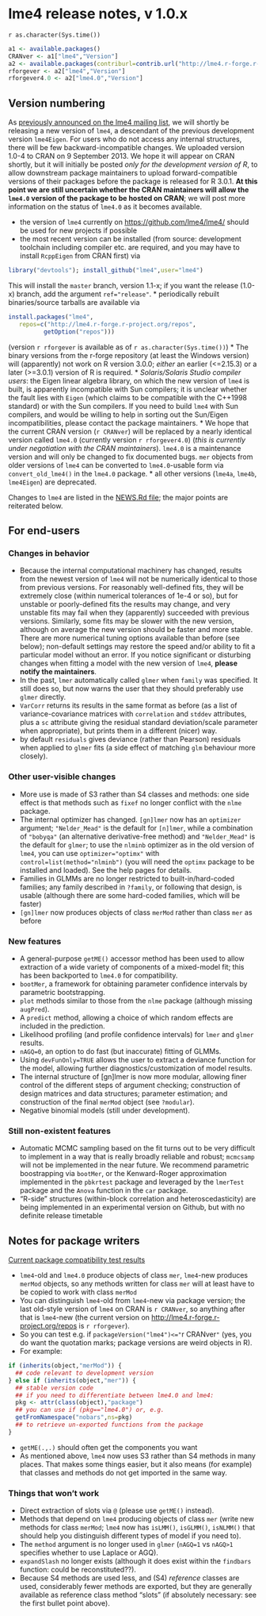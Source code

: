 # lme4 release notes, v 1.0.x

`r as.character(Sys.time())`

```r
a1 <- available.packages()
CRANver <- a1["lme4","Version"]
a2 <- available.packages(contriburl=contrib.url("http://lme4.r-forge.r-project.org/repos"))
rforgever <- a2["lme4","Version"]
rforgever4.0 <- a2["lme4.0","Version"]
```

## Version numbering

As [previously announced on the lme4 mailing list][announce], we will shortly be releasing a new version of `lme4`, a descendant of the previous development version `lme4Eigen`. For users who do not access any internal structures, there will be few backward-incompatible changes. We uploaded version 1.0-4 to CRAN on 9 September 2013. We hope it will appear on CRAN shortly, but it will initially be posted *only for the development version of R*, to allow downstream package maintainers to upload forward-compatible versions of their packages before the package is released for R 3.0.1. **At this point we are still uncertain whether the CRAN maintainers will allow the `lme4.0` version of the package to be hosted on CRAN**; we will post more information on the status of `lme4.0` as it becomes available.

[announce]: https://stat.ethz.ch/pipermail/r-sig-mixed-models/2012q1/014811.html

* the version of `lme4` currently on [https://github.com/lme4/lme4/](github) should be used for new projects if possible
 * the most recent version can be installed (from source: development toolchain including compiler etc. are required, and you may have to install `RcppEigen` from CRAN first) via 
```r
library("devtools"); install_github("lme4",user="lme4")
```
This will install the `master` branch, version 1.1-x; if you want the release (1.0-x) branch, add the argument `ref="release"`.
 * periodically rebuilt binaries/source tarballs are available via
```r
install.packages("lme4",
   repos=c("http://lme4.r-forge.r-project.org/repos",
          getOption("repos")))
```
(version `r rforgever` is available as of `r as.character(Sys.time())`)
* The binary versions from the r-forge repository (at least the Windows version) will (apparently) not work on R version 3.0.0; *either* an earlier (<=2.15.3) or a later (>=3.0.1) version of R is required.
* *Solaris/Solaris Studio compiler users*: the Eigen linear algebra library, on which the new version of `lme4` is built, is apparently incompatible with Sun compilers; it is unclear whether the fault lies with `Eigen` (which claims to be compatible with the C++1998 standard) or with the Sun compilers. If you need to build `lme4` with Sun compilers, and would be willing to help in sorting out the Sun/Eigen incompatibilities, please contact the package maintainers.
* We hope that the current CRAN version (`r CRANver`) will be replaced by a nearly identical version called `lme4.0` (currently version `r rforgever4.0`) (*this is currently under negotiation with the CRAN maintainers*).  `lme4.0` is a maintenance version and will only be changed to fix documented bugs. `mer` objects from older versions of `lme4` can be converted to `lme4.0`-usable form via `convert_old_lme4()` in the `lme4.0` package.
* all other versions (`lme4a`, `lme4b`, `lme4Eigen`) are deprecated.

Changes to `lme4` are listed in the [NEWS.Rd file](https://github.com/lme4/lme4/blob/master/inst/NEWS.Rd); the major points are reiterated below.

## For end-users

### Changes in behavior
* Because the internal computational machinery has changed, results from the newest version of `lme4` will not be numerically identical to those from previous versions.  For reasonably well-defined fits, they will be extremely close (within numerical tolerances of 1e-4 or so), but for unstable or poorly-defined fits the results may change, and very unstable fits may fail when they (apparently) succeeded with previous versions. Similarly, some fits may be slower with the new version, although on average the new version should be faster and more stable. There are more numerical tuning options available than before (see below); non-default settings may restore the speed and/or ability to fit a particular model without an error. If you notice significant or disturbing changes when fitting a model with the new version of `lme4`, **please notify the maintainers**.
* In the past, `lmer` automatically called `glmer` when `family` was specified. It still does so, but now warns the user that they should preferably use `glmer` directly.
* `VarCorr` returns its results in the same format as before (as a list of variance-covariance matrices with `correlation` and `stddev` attributes, plus a `sc` attribute giving the residual standard deviation/scale parameter when appropriate), but prints them in a different (nicer) way.
* by default `residuals` gives deviance (rather than Pearson) residuals when applied to `glmer` fits (a side effect of matching `glm` behaviour more closely).

### Other user-visible changes
* More use is made of S3 rather than S4 classes and methods: one side effect is that methods such as `fixef` no longer conflict with the `nlme` package.
* The internal optimizer has changed. `[gn]lmer` now has an `optimizer` argument; `"Nelder_Mead"` is the default for `[n]lmer`, while a combination of `"bobyqa"` (an alternative derivative-free method) and `"Nelder_Mead"` is the default for `glmer`; to use the `nlminb` optimizer as in the old version of `lme4`, you can use `optimizer="optimx"` with `control=list(method="nlminb")` (you will need the `optimx` package to be installed and loaded). See the help pages for details.
* Families in GLMMs are no longer restricted to built-in/hard-coded families; any family described in `?family`, or following that design, is usable (although there are some hard-coded families, which will be faster)
* `[gn]lmer` now produces objects of class `merMod` rather than class `mer` as before

### New features
* A general-purpose `getME()` accessor method has been used to allow extraction of a wide variety of components of a mixed-model fit; this has been backported to `lme4.0` for compatibility.
* `bootMer`, a framework for obtaining parameter confidence intervals by parametric bootstrapping.
* `plot` methods similar to those from the `nlme` package (although missing `augPred`).
* A `predict` method, allowing a choice of which random effects are included in the prediction.
* Likelihood profiling (and profile confidence intervals) for `lmer` and `glmer` results.
* `nAGQ=0`, an option to do fast (but inaccurate) fitting of GLMMs.
* Using `devFunOnly=TRUE` allows the user to extract a deviance function for the model, allowing further diagnostics/customization of model results.
* The internal structure of [gn]lmer is now more modular, allowing finer control of the different steps of argument checking; construction of design matrices and data structures; parameter estimation; and construction of the final `merMod` object (see `?modular`).
* Negative binomial models (still under development).

### Still non-existent features
* Automatic MCMC sampling based on the fit turns out to be very difficult to implement in a way that is really broadly reliable and robust; `mcmcsamp` will not be implemented in the near future. We recommend parametric boostrapping via `bootMer`, or the Kenward-Roger 
approximation implemented in the `pbkrtest` package and leveraged by the `lmerTest` package and the `Anova` function in the `car` package.
* "R-side" structures (within-block correlation and heteroscedasticity) are being implemented in an experimental version on Github, but with no definite release timetable

## Notes for package writers

[Current package compatibility test results][pkgtest]

[pkgtest]: http://htmlpreview.github.io/?https://github.com/lme4/lme4/blob/master/misc/pkgtests/lme4_compat_report.html

* `lme4`-old and `lme4.0` produce objects of class `mer`, `lme4`-new produces `merMod` objects, so any methods written for class `mer` will at least have to be copied to work with class `merMod`
* You can distinguish `lme4`-old from `lme4`-new via package version; the last old-style version of `lme4` on CRAN is `r CRANver`, so anything after that is `lme4`-new (the current version on <http://lme4.r-forge.r-project.org/repos> is `r rforgever`).
* So you can test e.g. if `packageVersion("lme4")<="`r CRANver`"` (yes, you do want the quotation marks; package versions are weird objects in R).
* For example:
```r
if (inherits(object,"merMod")) {
  ## code relevant to development version
} else if (inherits(object,"mer")) {
  ## stable version code
  ## if you need to differentiate between lme4.0 and lme4:
  pkg <- attr(class(object),"package")
  ## you can use if (pkg=="lme4.0") or, e.g.
  getFromNamespace("nobars",ns=pkg)
  ## to retrieve un-exported functions from the package
}
```
* `getME(.,.)` should often get the components you want
* As mentioned above, `lme4` now uses S3 rather than S4 methods in many places. That makes some things easier, but it also means (for example) that classes and methods do not get imported in the same way.

### Things that won't work

* Direct extraction of slots via `@` (please use `getME()` instead).
* Methods that depend on `lme4` producing objects of class `mer` (write new methods for class `merMod`; `lme4` now has `isLMM()`, `isGLMM()`, `isNLMM()` that should help you distinguish different types of model if you need to).
* The `method` argument is no longer used in `glmer` (`nAGQ=1` vs `nAGQ>1` specifies whether to use Laplace or AGQ).
* `expandSlash` no longer exists (although it does exist within the `findbars` function: could be reconstituted??).
* Because S4 methods are used less, and (S4) *reference* classes are used, considerably fewer methods are exported, but they are generally available as reference class method "slots" (if absolutely necessary: see the first bullet point above).
